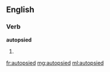 ==English==

===Verb===
'''autopsied'''

# {{past of|[[autopsy]]}}

[[fr:autopsied]]
[[mg:autopsied]]
[[ml:autopsied]]